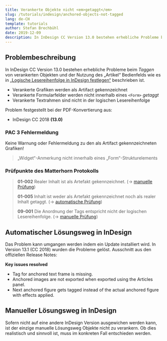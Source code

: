 ```yaml
---
title: Verankerte Objekte nicht <em>getaggt</em>
slug: /tutorials/indesign/anchored-objects-not-tagged
lang: de-CH
template: tutorials
author: Stefan Brechbühl
date: 2019-12-09
description: In InDesign CC Version 13.0 bestehen erhebliche Probleme beim Taggen von verankerten Objekten und der Nutzung des „Artikel“ Bedienfelds wie es in „Logische Lesereihenfolge in InDesign festlegen“ beschrieben ist.
---
```

## Problembeschreibung

In InDesign CC Version 13.0 bestehen erhebliche Probleme beim *Taggen* von verankerten Objekten und der Nutzung des „Artikel“ Bedienfelds wie es in [„Logische Lesereihenfolge in InDesign festlegen“](http://accessible-pdf.test/de/basics/logische-lesereihenfolge-in-indesign-festlegen/) beschrieben ist. 

- Verankerte Grafiken werden als Artifact gekennzeichnet
- Verankerte Formularfelder werden nicht innerhalb eines `<Form>` *getaggt*
- Verankerte Textrahmen sind nicht in der logischen Lesereihenfolge

Problem festgestellt bei der PDF-Konvertierung aus:

- InDesign CC 2018 **(13.0)**

### PAC 3 Fehlermeldung

Keine Warnung oder Fehlermeldung zu den als Artifact gekennzeichneten Grafiken!

> „Widget“-Anmerkung nicht innerhalb eines „Form“-Strukturelements

### Prüfpunkte des Matterhorn Protokolls
 
> **01-002** Realer Inhalt ist als Artefakt gekennzeichnet. (→ [manuelle Prüfung](http://accessible-pdf.test/de/glossar/#manuelle-pruefung))
> 
> **01-005** Inhalt ist weder als Artefakt gekennzeichnet noch als realer Inhalt getaggt. (→ [automatische Prüfung](http://accessible-pdf.test/de/glossar/#automatische-pruefung))
> 
> **09-001** Die Anordnung der Tags entspricht nicht der logischen Lesereihenfolge. (→ [manuelle Prüfung](http://accessible-pdf.test/de/glossar/#manuelle-pruefung))

## Automatischer Lösungsweg in InDesign

Das Problem kann umgangen werden indem ein Update installiert wird. In Version 13.1 (CC 2018) wurden die Probleme gelöst. Ausschnitt aus den offiziellen Release Notes:

**Key issues resolved**

- Tag for anchored text frame is missing.
- Anchored images are not exported when exported using the Articles panel.
- Next anchored figure gets tagged instead of the actual anchored figure with effects applied.

## Manueller Lösungsweg in InDesign

Sofern nicht auf eine andere InDesign Version ausgewichen werden kann, ist der einzige manuelle Lösungsweg Objekte nicht zu verankern. Ob dies realistisch und sinnvoll ist, muss im konkreten Fall entschieden werden.